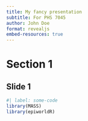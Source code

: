```yaml
---
title: My fancy presentation
subtitle: For PHS 7045
author: John Doe
format: revealjs
embed-resources: true
---
```


# Section 1

## Slide 1


```r
#| label: some-code
library(MASS)
library(epiworldR)

```
